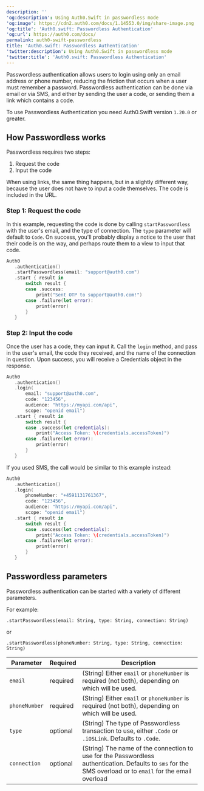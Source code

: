 ---
description: ''
'og:description': Using Auth0.Swift in passwordless mode
'og:image': https://cdn2.auth0.com/docs/1.14553.0/img/share-image.png
'og:title': 'Auth0.swift: Passwordless Authentication'
'og:url': https://auth0.com/docs/
permalink: auth0-swift-passwordless
title: 'Auth0.swift: Passwordless Authentication'
'twitter:description': Using Auth0.Swift in passwordless mode
'twitter:title': 'Auth0.swift: Passwordless Authentication'
---
<Tooltip tip="Passwordless: Form of authentication that does not rely on a password as the first factor." cta="View Glossary" href="/docs/glossary?term=Passwordless">Passwordless</Tooltip> authentication allows users to login using only an email address or phone number, reducing the friction that occurs when a user must remember a password. Passwordless authentication can be done via email or via SMS, and either by sending the user a code, or sending them a link which contains a code.

To use Passwordless Authentication you need Auth0.Swift version `1.20.0` or greater.

## How Passwordless works

Passwordless requires two steps:

1. Request the code
2. Input the code

When using links, the same thing happens, but in a slightly different way, because the user does not have to input a code themselves. The code is included in the URL.

### Step 1: Request the code

In this example, requesting the code is done by calling `startPasswordless` with the user's email, and the type of connection. The `type` parameter will default to `Code`. On success, you'll probably display a notice to the user that their code is on the way, and perhaps route them to a view to input that code.

```swift lines
Auth0
   .authentication()
   .startPasswordless(email: "support@auth0.com")
   .start { result in
       switch result {
       case .success:
           print("Sent OTP to support@auth0.com!")
       case .failure(let error):
           print(error)
       }
   }
```

### Step 2: Input the code

Once the user has a code, they can input it. Call the `login` method, and pass in the user's email, the code they received, and the name of the connection in question. Upon success, you will receive a Credentials object in the response.

```swift lines
Auth0
   .authentication()
   .login(
       email: "support@auth0.com", 
       code: "123456", 
       audience: "https://myapi.com/api",
       scope: "openid email")
   .start { result in
       switch result {
       case .success(let credentials):
           print("Access Token: \(credentials.accessToken)")
       case .failure(let error):
           print(error)
       }
   }
```

If you used SMS, the call would be similar to this example instead:

```swift lines
Auth0
   .authentication()
   .login(
       phoneNumber: "+4591131761367", 
       code: "123456", 
       audience: "https://myapi.com/api",
       scope: "openid email")
   .start { result in
       switch result {
       case .success(let credentials):
           print("Access Token: \(credentials.accessToken)")
       case .failure(let error):
           print(error)
       }
   }
```

## Passwordless parameters

Passwordless authentication can be started with a variety of different parameters.

For example:

`.startPasswordless(email: String, type: String, connection: String)`

or

`.startPasswordless(phoneNumber: String, type: String, connection: String)`

| **Parameter** | **Required** | **Description** |
| --- | --- | --- |
| `email` | required | (String) Either `email` or `phoneNumber` is required (not both), depending on which will be used. |
| `phoneNumber` | required | (String) Either `email` or `phoneNumber` is required (not both), depending on which will be used. |
| `type` | optional | (String) The type of Passwordless transaction to use, either `.Code` or `.iOSLink`. Defaults to `.Code`. |
| `connection` | optional | (String) The name of the connection to use for the Passwordless authentication. Defaults to `sms` for the SMS overload or to `email` for the email overload |